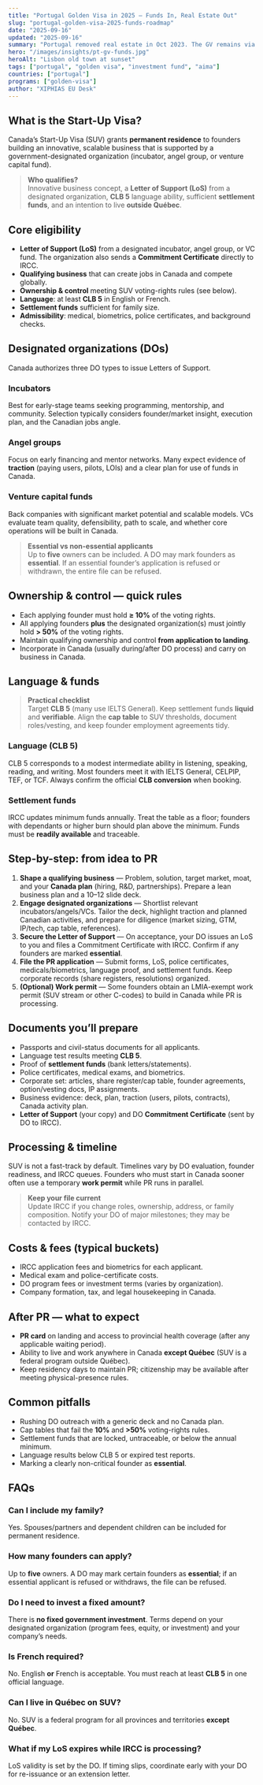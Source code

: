 ```yaml
---
title: "Portugal Golden Visa in 2025 — Funds In, Real Estate Out"
slug: "portugal-golden-visa-2025-funds-roadmap"
date: "2025-09-16"
updated: "2025-09-16"
summary: "Portugal removed real estate in Oct 2023. The GV remains via CMVM-regulated funds (€500k), cultural support, and research. Here’s a practical roadmap for 2025."
hero: "/images/insights/pt-gv-funds.jpg"
heroAlt: "Lisbon old town at sunset"
tags: ["portugal", "golden visa", "investment fund", "aima"]
countries: ["portugal"]
programs: ["golden-visa"]
author: "XIPHIAS EU Desk"
---
```


## What is the Start-Up Visa?

Canada’s Start-Up Visa (SUV) grants **permanent residence** to founders building an innovative, scalable business that is supported by a government-designated organization (incubator, angel group, or venture capital fund).

> **Who qualifies?**  
> Innovative business concept, a **Letter of Support (LoS)** from a designated organization, **CLB 5** language ability, sufficient **settlement funds**, and an intention to live **outside Québec**.

## Core eligibility

- **Letter of Support (LoS)** from a designated incubator, angel group, or VC fund. The organization also sends a **Commitment Certificate** directly to IRCC.  
- **Qualifying business** that can create jobs in Canada and compete globally.  
- **Ownership & control** meeting SUV voting-rights rules (see below).  
- **Language**: at least **CLB 5** in English or French.  
- **Settlement funds** sufficient for family size.  
- **Admissibility**: medical, biometrics, police certificates, and background checks.

## Designated organizations (DOs)

Canada authorizes three DO types to issue Letters of Support.

### Incubators
Best for early-stage teams seeking programming, mentorship, and community. Selection typically considers founder/market insight, execution plan, and the Canadian jobs angle.

### Angel groups
Focus on early financing and mentor networks. Many expect evidence of **traction** (paying users, pilots, LOIs) and a clear plan for use of funds in Canada.

### Venture capital funds
Back companies with significant market potential and scalable models. VCs evaluate team quality, defensibility, path to scale, and whether core operations will be built in Canada.

> **Essential vs non-essential applicants**  
> Up to **five** owners can be included. A DO may mark founders as **essential**. If an essential founder’s application is refused or withdrawn, the entire file can be refused.

## Ownership & control — quick rules

- Each applying founder must hold **≥ 10%** of the voting rights.  
- All applying founders **plus** the designated organization(s) must jointly hold **> 50%** of the voting rights.  
- Maintain qualifying ownership and control **from application to landing**.  
- Incorporate in Canada (usually during/after DO process) and carry on business in Canada.

## Language & funds

> **Practical checklist**  
> Target **CLB 5** (many use IELTS General). Keep settlement funds **liquid** and **verifiable**. Align the **cap table** to SUV thresholds, document roles/vesting, and keep founder employment agreements tidy.

### Language (CLB 5)
CLB 5 corresponds to a modest intermediate ability in listening, speaking, reading, and writing. Most founders meet it with IELTS General, CELPIP, TEF, or TCF. Always confirm the official **CLB conversion** when booking.

### Settlement funds
IRCC updates minimum funds annually. Treat the table as a floor; founders with dependants or higher burn should plan above the minimum. Funds must be **readily available** and traceable.

## Step-by-step: from idea to PR

1. **Shape a qualifying business** — Problem, solution, target market, moat, and your **Canada plan** (hiring, R&D, partnerships). Prepare a lean business plan and a 10–12 slide deck.  
2. **Engage designated organizations** — Shortlist relevant incubators/angels/VCs. Tailor the deck, highlight traction and planned Canadian activities, and prepare for diligence (market sizing, GTM, IP/tech, cap table, references).  
3. **Secure the Letter of Support** — On acceptance, your DO issues an LoS to you and files a Commitment Certificate with IRCC. Confirm if any founders are marked **essential**.  
4. **File the PR application** — Submit forms, LoS, police certificates, medicals/biometrics, language proof, and settlement funds. Keep corporate records (share registers, resolutions) organized.  
5. **(Optional) Work permit** — Some founders obtain an LMIA-exempt work permit (SUV stream or other C-codes) to build in Canada while PR is processing.

## Documents you’ll prepare

- Passports and civil-status documents for all applicants.  
- Language test results meeting **CLB 5**.  
- Proof of **settlement funds** (bank letters/statements).  
- Police certificates, medical exams, and biometrics.  
- Corporate set: articles, share register/cap table, founder agreements, option/vesting docs, IP assignments.  
- Business evidence: deck, plan, traction (users, pilots, contracts), Canada activity plan.  
- **Letter of Support** (your copy) and DO **Commitment Certificate** (sent by DO to IRCC).

## Processing & timeline

SUV is not a fast-track by default. Timelines vary by DO evaluation, founder readiness, and IRCC queues. Founders who must start in Canada sooner often use a temporary **work permit** while PR runs in parallel.

> **Keep your file current**  
> Update IRCC if you change roles, ownership, address, or family composition. Notify your DO of major milestones; they may be contacted by IRCC.

## Costs & fees (typical buckets)

- IRCC application fees and biometrics for each applicant.  
- Medical exam and police-certificate costs.  
- DO program fees or investment terms (varies by organization).  
- Company formation, tax, and legal housekeeping in Canada.

## After PR — what to expect

- **PR card** on landing and access to provincial health coverage (after any applicable waiting period).  
- Ability to live and work anywhere in Canada **except Québec** (SUV is a federal program outside Québec).  
- Keep residency days to maintain PR; citizenship may be available after meeting physical-presence rules.

## Common pitfalls

- Rushing DO outreach with a generic deck and no Canada plan.  
- Cap tables that fail the **10%** and **>50%** voting-rights rules.  
- Settlement funds that are locked, untraceable, or below the annual minimum.  
- Language results below CLB 5 or expired test reports.  
- Marking a clearly non-critical founder as **essential**.

## FAQs

### Can I include my family?
Yes. Spouses/partners and dependent children can be included for permanent residence.

### How many founders can apply?
Up to **five** owners. A DO may mark certain founders as **essential**; if an essential applicant is refused or withdraws, the file can be refused.

### Do I need to invest a fixed amount?
There is **no fixed government investment**. Terms depend on your designated organization (program fees, equity, or investment) and your company’s needs.

### Is French required?
No. English **or** French is acceptable. You must reach at least **CLB 5** in one official language.

### Can I live in Québec on SUV?
No. SUV is a federal program for all provinces and territories **except Québec**.

### What if my LoS expires while IRCC is processing?
LoS validity is set by the DO. If timing slips, coordinate early with your DO for re-issuance or an extension letter.
